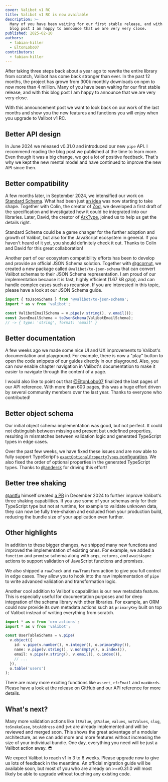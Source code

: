 ```yaml
---
cover: Valibot v1 RC
title: Valibot v1 RC is now available
description: >-
  Many of you have been waiting for our first stable release, and with this
  blog post I am happy to announce that we are very very close.
published: 2025-02-10
authors:
  - fabian-hiller
  - EltonLobo07
contributors:
  - fabian-hiller
---
```



After taking three steps back about a year ago to rewrite the entire library from scratch, Valibot has come back stronger than ever. In the past 12 months, the project has grown from 300k monthly downloads on npm to now more than 4 million. Many of you have been waiting for our first stable release, and with this blog post I am happy to announce that we are very very close.

<MonthlyDownloads alt="Monthly downloads of Valibot in the past 12 months" />

With this announcement post we want to look back on our work of the last months and show you the new features and functions you will enjoy when you upgrade to Valibot v1 RC.

## Better API design

In June 2024 we released v0.31.0 and introduced our new <Link href="/api/pipe">`pipe`</Link> API. I recommend reading <Link href="../valibot-v0.31.0-is-finally-available/">the blog post</Link> we published at the time to learn more. Even though it was a big change, we got a lot of positive feedback. That's why we kept the new mental model and have continued to improve the new API since then.

<MentalModelDark
  alt="Code example with a schema, method and actions"
  class="hidden dark:block"
/>
<MentalModelLight
  alt="Code example with a schema, method and actions"
  class="dark:hidden"
/>

## Better compatibility

A few months later, in September 2024, we intensified our work on [Standard Schema](https://standardschema.dev/). What had been just [an idea](https://x.com/colinhacks/status/1634284724796661761) was now starting to take shape. Together with Colin, the creator of [Zod](https://zod.dev/), we developed a first draft of the specification and investigated how it could be integrated into our libraries. Later, David, the creator of [ArkType](https://arktype.io/), joined us to help us get the details right.

Standard Schema could be a game changer for the further adoption and growth of Valibot, but also for the JavaScript ecosystem in general. If you haven't heard of it yet, you should definitely check it out. Thanks to Colin and David for this great collaboration!

Another part of our ecosystem compatibility efforts has been to develop and provide an official JSON Schema solution. Together with [@gcornut](https://github.com/gcornut), we created a new package called `@valibot/to-json-schema` that can convert Valibot schemas to their JSON Schema representation. I am proud of our implementation because it is fast, highly efficient (1.67 kB gzip), and can handle complex cases such as recursion. If you are interested in this topic, please have a look at our <Link href="/guides/json-schema/">JSON Schema guide</Link>.

```ts
import { toJsonSchema } from '@valibot/to-json-schema';
import * as v from 'valibot';

const ValibotEmailSchema = v.pipe(v.string(), v.email());
const JsonEmailSchema = toJsonSchema(ValibotEmailSchema);
// -> { type: 'string', format: 'email' }
```

## Better documentation

A few weeks ago we made some nice UI and UX improvements to Valibot's documentation and playground. For example, there is now a "play" button to open the code snippets of our guides directly in our playground. Also, you can now enable chapter navigation in Valibot's documentation to make it easier to navigate through the content of a page.

I would also like to point out that [@EltonLobo07](https://github.com/EltonLobo07) finalized the last pages of our <Link href="/api/">API</Link> reference. With more than 600 pages, this was a huge effort driven by several community members over the last year. Thanks to everyone who contributed!

## Better object schema

Our initial object schema implementation was good, but not perfect. It could not distinguish between missing and present but undefined properties, resulting in mismatches between validation logic and generated TypeScript types in edge cases.

Over the past few weeks, we have fixed these issues and are now able to fully support TypeScript's [`exactOptionalPropertyTypes` configuration](https://www.typescriptlang.org/tsconfig/#exactOptionalPropertyTypes). We also fixed the order of optional properties in the generated TypeScript types. Thanks to [@andersk](https://github.com/andersk) for driving this effort!

<ObjectPropsOrder alt="Code example showing the order fix of optional object properties" />

## Better tree shaking

[@antfu](https://github.com/antfu) himself created [a PR](https://github.com/fabian-hiller/valibot/pull/995) in December 2024 to further improve Valibot's three shaking capabilities. If you use some of your schemas only for their TypeScript type but not at runtime, for example to validate unknown data, they can now be fully tree-shaken and excluded from your production build, reducing the bundle size of your application even further.

## Other highlights

In addition to these bigger changes, we shipped many new functions and improved the implementation of existing ones. For example, we added a <Link href="/api/function/">`function`</Link> and <Link href="/api/promise/">`promise`</Link> schema along with <Link href="/api/args/">`args`</Link>, <Link href="/api/returns/">`returns`</Link>, and <Link href="/api/awaitAsync/">`awaitAsync`</Link> actions to support validation of JavaScript functions and promises.

We also shipped a <Link href="/api/rawCheck/">`rawCheck`</Link> and <Link href="/api/rawTransform/">`rawTransform`</Link> action to give you full control in edge cases. They allow you to hook into the raw implementation of <Link href="/api/pipe/">`pipe`</Link> to write advanced validation and transformation logic.

Another cool addition to Valibot's capabilities is our new <Link href="/guides/pipelines/#metadata">metadata feature</Link>. This is especially useful for documentation purposes and for deep integration of the schema library with other libraries. For example, an ORM could now provide its own metadata actions such as `primaryKey` built on top of Valibot instead of writing everything from scratch.

```ts
import * as o from 'orm-actions';
import * as v from 'valibot';

const UserTableSchema = v.pipe(
  v.object({
    id: v.pipe(v.number(), v.integer(), o.primaryKey()),
    name: v.pipe(v.string(), v.nonEmpty(), o.index()),
    email: v.pipe(v.string(), v.email(), o.index()),
    // ...
  }),
  o.table('users')
);
```

There are many more exciting functions like <Link href="/api/assert/">`assert`</Link>, <Link href="/api/rfcEmail/">`rfcEmail`</Link> and <Link href="/api/maxWords/">`maxWords`</Link>. Please have a look at the release on GitHub and our API reference for more details.

## What's next?

Many more validation actions like `ltValue`, `gtValue`, `values`, `notValues`, `slug`, `toSnakeCase`, `btcAddress` and `jwt` are already implemented and will be reviewed and merged soon. This shows the great advantage of a modular architecture, as we can add more and more features without increasing the size of your individual bundle. One day, everything you need will be just a Valibot action away. 😎

We expect Valibot to reach v1 in 3 to 6 weeks. Please upgrade now to give us lots of feedback in the meantime. An official migration guide will be available soon, but most of you who are already on >=v0.31.0 will most likely be able to upgrade without touching any existing code.
